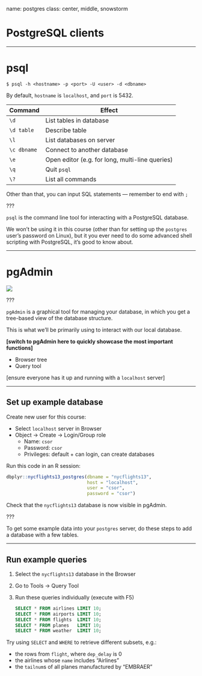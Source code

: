 name: postgres
class: center, middle, snowstorm

# PostgreSQL clients

---

# psql

```console
$ psql -h <hostname> -p <port> -U <user> -d <dbname>
```

By default, `hostname` is `localhost`, and `port` is 5432.

Command | Effect
--- | ---
`\d` | List tables in database
`\d table` | Describe table
`\l` | List databases on server
`\c dbname` | Connect to another database
`\e` | Open editor (e.g. for long, multi-line queries)
`\q` | Quit `psql`
`\?` | List all commands

Other than that, you can input SQL statements ― remember to end with `;`

???

`psql` is the command line tool for interacting with a PostgreSQL database.

We won't be using it in this course (other than for setting up the `postgres` user's password on Linux), but it you ever need to do some advanced shell scripting with PostgreSQL, it's good to know about.

---

# pgAdmin

![](../resources/img/pgadmin-dashboard.png)

???

`pgAdmin` is a graphical tool for managing your database, in which you get a tree-based view of the database structure.

This is what we'll be primarily using to interact with our local database.

**[switch to pgAdmin here to quickly showcase the most important functions]**

- Browser tree
- Query tool

[ensure everyone has it up and running with a `localhost` server]

---

## Set up example database

Create new user for this course:

- Select `localhost` server in Browser
- Object → Create → Login/Group role
  - Name: `csor`
  - Password: `csor`
  - Privileges: default + can login, can create databases

Run this code in an R session:

```r
dbplyr::nycflights13_postgres(dbname = "nycflights13",
                              host = "localhost",
                              user = "csor",
                              password = "csor")
```

Check that the `nycflights13` database is now visible in pgAdmin.

???

To get some example data into your `postgres` server, do these steps to add a database with a few tables.

---

## Run example queries


1. Select the `nycflights13` database in the Browser
2. Go to Tools → Query Tool
3. Run these queries individually (execute with F5)

    ```sql
    SELECT * FROM airlines LIMIT 10;
    SELECT * FROM airports LIMIT 10;
    SELECT * FROM flights  LIMIT 10;
    SELECT * FROM planes   LIMIT 10;
    SELECT * FROM weather  LIMIT 10;
    ```

Try using `SELECT` and `WHERE` to retrieve different subsets, e.g.:

- the rows from `flight`, where `dep_delay` is 0
- the airlines whose `name` includes "Airlines"
- the `tailnum`s of all planes manufactured by "EMBRAER"
